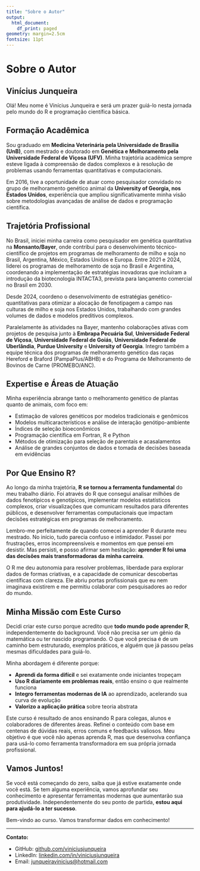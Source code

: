 ```yaml
---
title: "Sobre o Autor"
output:
  html_document:
    df_print: paged
geometry: margin=2.5cm
fontsize: 11pt
---
```


# Sobre o Autor

## Vinícius Junqueira

Olá! Meu nome é Vinícius Junqueira e será um prazer guiá-lo nesta jornada pelo mundo do R e programação científica básica.

## Formação Acadêmica

Sou graduado em **Medicina Veterinária pela Universidade de Brasília (UnB)**, com mestrado e doutorado em **Genética e Melhoramento pela Universidade Federal de Viçosa (UFV)**. Minha trajetória acadêmica sempre esteve ligada à compreensão de dados complexos e à resolução de problemas usando ferramentas quantitativas e computacionais.

Em 2016, tive a oportunidade de atuar como pesquisador convidado no grupo de melhoramento genético animal da **University of Georgia, nos Estados Unidos**, experiência que ampliou significativamente minha visão sobre metodologias avançadas de análise de dados e programação científica.

## Trajetória Profissional

No Brasil, iniciei minha carreira como pesquisador em genética quantitativa na **Monsanto/Bayer**, onde contribuí para o desenvolvimento técnico-científico de projetos em programas de melhoramento de milho e soja no Brasil, Argentina, México, Estados Unidos e Europa. Entre 2021 e 2024, liderei os programas de melhoramento de soja no Brasil e Argentina, coordenando a implementação de estratégias inovadoras que incluíram a introdução da biotecnologia INTACTA3, prevista para lançamento comercial no Brasil em 2030.

Desde 2024, coordeno o desenvolvimento de estratégias genético-quantitativas para otimizar a alocação de fenotipagem a campo nas culturas de milho e soja nos Estados Unidos, trabalhando com grandes volumes de dados e modelos preditivos complexos.

Paralelamente às atividades na Bayer, mantenho colaborações ativas com projetos de pesquisa junto à **Embrapa Pecuária Sul**, **Universidade Federal de Viçosa**, **Universidade Federal de Goiás**, **Universidade Federal de Uberlândia**, **Purdue University** e **University of Georgia**. Integro também a equipe técnica dos programas de melhoramento genético das raças Hereford e Braford (PampaPlus/ABHB) e do Programa de Melhoramento de Bovinos de Carne (PROMEBO/ANC).

## Expertise e Áreas de Atuação

Minha experiência abrange tanto o melhoramento genético de plantas quanto de animais, com foco em:

- Estimação de valores genéticos por modelos tradicionais e genômicos
- Modelos multicaracterísticos e análise de interação genótipo-ambiente
- Índices de seleção bioeconômicos
- Programação científica em Fortran, R e Python
- Métodos de otimização para seleção de parentais e acasalamentos
- Análise de grandes conjuntos de dados e tomada de decisões baseada em evidências

## Por Que Ensino R?

Ao longo da minha trajetória, **R se tornou a ferramenta fundamental** do meu trabalho diário. Foi através do R que consegui analisar milhões de dados fenotípicos e genotípicos, implementar modelos estatísticos complexos, criar visualizações que comunicam resultados para diferentes públicos, e desenvolver ferramentas computacionais que impactam decisões estratégicas em programas de melhoramento.

Lembro-me perfeitamente de quando comecei a aprender R durante meu mestrado. No início, tudo parecia confuso e intimidador. Passei por frustrações, erros incompreensíveis e momentos em que pensei em desistir. Mas persisti, e posso afirmar sem hesitação: **aprender R foi uma das decisões mais transformadoras da minha carreira**.

O R me deu autonomia para resolver problemas, liberdade para explorar dados de formas criativas, e a capacidade de comunicar descobertas científicas com clareza. Ele abriu portas profissionais que eu nem imaginava existirem e me permitiu colaborar com pesquisadores ao redor do mundo.

## Minha Missão com Este Curso

Decidi criar este curso porque acredito que **todo mundo pode aprender R**, independentemente do background. Você não precisa ser um gênio da matemática ou ter nascido programando. O que você precisa é de um caminho bem estruturado, exemplos práticos, e alguém que já passou pelas mesmas dificuldades para guiá-lo.

Minha abordagem é diferente porque:

- **Aprendi da forma difícil** e sei exatamente onde iniciantes tropeçam
- **Uso R diariamente em problemas reais**, então ensino o que realmente funciona
- **Integro ferramentas modernas de IA** ao aprendizado, acelerando sua curva de evolução
- **Valorizo a aplicação prática** sobre teoria abstrata

Este curso é resultado de anos ensinando R para colegas, alunos e colaboradores de diferentes áreas. Refinei o conteúdo com base em centenas de dúvidas reais, erros comuns e feedbacks valiosos. Meu objetivo é que você não apenas aprenda R, mas que desenvolva confiança para usá-lo como ferramenta transformadora em sua própria jornada profissional.

## Vamos Juntos!

Se você está começando do zero, saiba que já estive exatamente onde você está. Se tem alguma experiência, vamos aprofundar seu conhecimento e apresentar ferramentas modernas que aumentarão sua produtividade. Independentemente do seu ponto de partida, **estou aqui para ajudá-lo a ter sucesso**.

Bem-vindo ao curso. Vamos transformar dados em conhecimento!

\vspace{1em}

---

**Contato:**

- GitHub: [github.com/viniciusjunqueira](https://github.com/viniciusjunqueira)
- LinkedIn: [linkedin.com/in/viniciusjunqueira](https://linkedin.com/in/viniciusjunqueira)
- Email: [junqueiravinicius@hotmail.com](mailto:junqueiravinicius@hotmail.com)